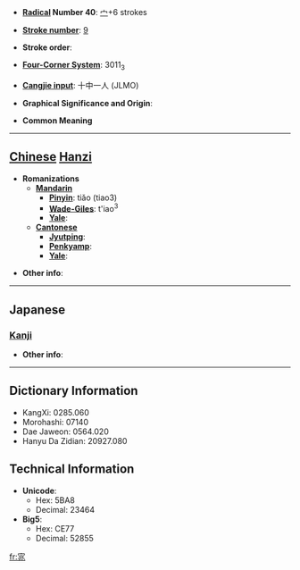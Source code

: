 * '''[[Wiktionary:Chinese radical index| Radical]] Number 40''': [[Wiktionary:Chinese radical index 宀|宀]]+6 strokes

* '''[[Wiktionary:Chinese total strokes index|Stroke number]]''': [[Wiktionary:Chinese total strokes index 9|9]]

* '''Stroke order''': 

* '''[[Wiktionary:Chinese four corner index|Four-Corner System]]''': 3011<sub>3</sub>

* '''[[Wiktionary:Chinese Cangjie index|Cangjie input]]''': 十中一人 (JLMO)

* '''Graphical Significance and Origin''': 

* '''Common Meaning'''

----

== [[Chinese]] [[Hanzi]] ==

* '''Romanizations'''
** '''[[Mandarin]]'''
*** '''[[Pinyin]]''': tiǎo (tiao3)
*** '''[[Wade-Giles]]''': t'iao<sup>3</sup>
*** '''[[Yale]]''': 
** '''[[Cantonese]]'''
*** '''[[Jyutping]]''':
*** '''[[Penkyamp]]''': 
*** '''[[Yale]]''': 

* '''Other info''': 

----

==Japanese==
===[[Kanji]]===
{{kanji|on readings=[[てわ]] (tewa)
|kun readings=[[ほしいまま]] (hoshiimama)
}}

* '''Other info''':  

----

== Dictionary Information ==

* KangXi: 0285.060
* Morohashi: 07140
* Dae Jaweon: 0564.020
* Hanyu Da Zidian: 20927.080

== Technical Information ==

* '''Unicode''':
** Hex: 5BA8
** Decimal: 23464
* '''Big5''':
** Hex: CE77
** Decimal: 52855

[[fr:宨]]